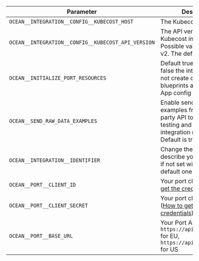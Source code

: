 | Parameter                                   | Description                                                                                                                                                      | Required |
| ------------------------------------------- | ---------------------------------------------------------------------------------------------------------------------------------------------------------------- | -------- |
| `OCEAN__INTEGRATION__CONFIG__KUBECOST_HOST` | The Kubecost server                                                                                                                                              | ✅       |
| `OCEAN__INTEGRATION__CONFIG__KUBECOST_API_VERSION` | The API version of the Kubecost instance. Possible values are v1 and v2. The default value is v2                                                                                                                                             | ❌      |
| `OCEAN__INITIALIZE_PORT_RESOURCES`          | Default true, When set to false the integration will not create default blueprints and the port App config Mapping                                               | ❌       |
| `OCEAN__SEND_RAW_DATA_EXAMPLES`                     | Enable sending raw data examples from the third party API to port for testing and managing the integration mapping. Default is true                       | ❌       |
| `OCEAN__INTEGRATION__IDENTIFIER`            | Change the identifier to describe your integration, if not set will use the default one                                                                          | ❌       |
| `OCEAN__PORT__CLIENT_ID`                    | Your port client id ([How to get the credentials](https://docs.port.io/build-your-software-catalog/custom-integration/api/#find-your-port-credentials))     | ✅       |
| `OCEAN__PORT__CLIENT_SECRET`                | Your port client secret ([How to get the credentials](https://docs.port.io/build-your-software-catalog/custom-integration/api/#find-your-port-credentials)) | ✅       |
| `OCEAN__PORT__BASE_URL`                     | Your Port API URL - `https://api.getport.io` for EU, `https://api.us.getport.io` for US                                                                        | ✅       |
